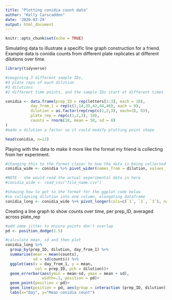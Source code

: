 ```yaml
---
title: "Plotting conidia count data"
author: "Kelly Carscadden"
date: '2020-03-29'
output: html_document
---
```


```r
knitr::opts_chunk$set(echo = TRUE)
```

Simulating data to illustrate a specific line graph construction for a friend. Example data is conidia counts from different plate replicates at different dilutions over time.

```r
library(tidyverse)
```

```r
#imagining 3 different sample IDs, 
#3 plate reps of each dilution
#3 dilutions
#2 different time points, and the sample IDs start at different times

conidia <- data.frame(prep_ID = rep(letters[1:3], each = 18),
           day_from_1 = rep(c(1,14,35,42,44,46), each = 9),
           dilution = as.factor(rep(rep(c(1,2,3), each=3), 6)),
           plate_rep = rep(c(1,2,3), 18),
           counts = rnorm(18, mean = 50, sd = 8)
)
#made a dilution a factor so it could modify plotting point shape

head(conidia, n=12)         
```

Playing with the data to make it more like the format my friend is collecting from her experiment.

```r
#changing this to the format closer to how the data is being collected
conidia_wide <- conidia %>% pivot_wider(names_from = dilution, values_from = counts)

#NOTE - she would read the actual experimental data in here
#conidia_wide <- read_csv("file_name.csv")

#showing how to get to the format for the ggplot code below
#ie collapsing dilution into one column, elongating dataframe
conidia_long <- conidia_wide %>% pivot_longer(cols=c(`1`, `2`, `3`), names_to = "dilution", values_to = "counts")

```

Creating a line graph to show counts over time, per prep_ID, averaged across plate_rep

```r
#add some jitter to ensure points don't overlap
pd <- position_dodge(1.5)

#calculate mean, sd and then plot
conidia_long %>%
  group_by(prep_ID, dilution, day_from_1) %>%
  summarise(mean = mean(counts),
            sd = sd(counts)) %>%
  ggplot(aes(x = day_from_1, y = mean, 
             col = prep_ID, pch = dilution))+
  geom_errorbar(aes(ymin = mean-sd, ymax = mean + sd), 
                width=.1, position = pd)+
  geom_point(position = pd)+
  geom_line(position = pd, aes(group = interaction (prep_ID, dilution)))+
  labs(x="Day", y="Mean conidia count")
```
